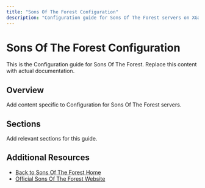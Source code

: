 ```yaml
---
title: "Sons Of The Forest Configuration"
description: "Configuration guide for Sons Of The Forest servers on XGamingServer"
---
```


# Sons Of The Forest Configuration

This is the Configuration guide for Sons Of The Forest. Replace this content with actual documentation.

## Overview

Add content specific to Configuration for Sons Of The Forest servers.

## Sections

Add relevant sections for this guide.

## Additional Resources

- [Back to Sons Of The Forest Home](./index)
- [Official Sons Of The Forest Website](https://example.com)
